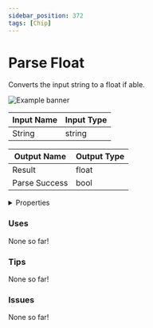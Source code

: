 ```yaml
---
sidebar_position: 372
tags: [Chip]
---
```


# Parse Float

Converts the input string to a float if able.



![Example banner](./assets/5e25f40a-2b8c-4327-a89c-7a749838da7d.svg)

| Input Name | Input Type |
|-----------|-----------|
| String | string |

| Output Name | Output Type |
|-----------|-----------|
| Result | float |
| Parse Success | bool |


<details>
  <summary>Properties</summary>
  <div>
    <div>
    <table>
      <thead>
        <tr>
          <th>Is beta required?</th>
          <th>❌</th>
        </tr>
        <tr>
          <th>Is this chip a trolling risk?</th>
          <th>❌</th>
        </tr>
        <tr>
          <th>Chip UUID</th>
          <th>5e25f40a-2b8c-4327-a89c-7a749838da7d</th>
        </tr>
      </thead>
    </table>
    </div>
  </div>
</details>

### Uses

None so far!

### Tips

None so far!

### Issues

None so far!